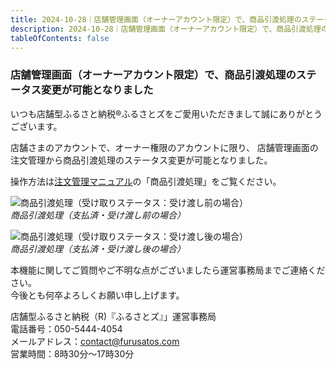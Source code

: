 ```yaml
---
title: 2024-10-28｜店舗管理画面（オーナーアカウント限定）で、商品引渡処理のステータス変更が可能となりました
description: 2024-10-28｜店舗管理画面（オーナーアカウント限定）で、商品引渡処理のステータス変更が可能となりました
tableOfContents: false
---
```


### 店舗管理画面（オーナーアカウント限定）で、商品引渡処理のステータス変更が可能となりました

いつも店舗型ふるさと納税®ふるさとズをご愛用いただきまして誠にありがとうございます。  

店舗さまのアカウントで、オーナー権限のアカウントに限り、
店舗管理画面の注文管理から商品引渡処理のステータス変更が可能となりました。 

操作方法は[注文管理マニュアル](/shops/order/)の「商品引渡処理」をご覧ください。

![商品引渡処理（受け取りステータス：受け渡し前の場合）](../../../assets/images/shops_order_08.png)  
*商品引渡処理（支払済・受け渡し前の場合）*  

![商品引渡処理（受け取りステータス：受け渡し後の場合）](../../../assets/images/shops_order_09.png)  
*商品引渡処理（支払済・受け渡し後の場合）*  

 

本機能に関してご質問やご不明な点がございましたら運営事務局までご連絡ください。  
今後とも何卒よろしくお願い申し上げます。  

店舗型ふるさと納税（R)『ふるさとズ』」運営事務局  
電話番号：050-5444-4054  
メールアドレス：contact@furusatos.com  
営業時間：8時30分～17時30分  


<LinkCard
  title="関連コンテンツ｜注文管理"
  href="/shops/order/"
/>